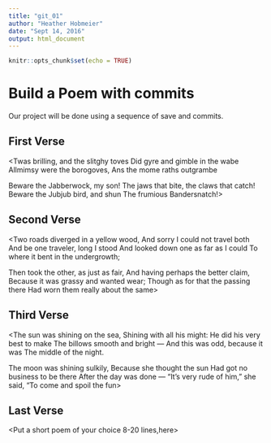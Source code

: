 ```yaml
---
title: "git_01"
author: "Heather Hobmeier"
date: "Sept 14, 2016"
output: html_document
---
```


```r
knitr::opts_chunk$set(echo = TRUE)
```
# Build a Poem with commits
Our project will be done using a sequence of save and commits.

## First Verse 
<Twas brilling, and the slitghy toves
Did gyre and gimble in the wabe
Allmimsy were the borogoves,
Ans the mome raths outgrambe
  
Beware the Jabberwock, my son!
The jaws that bite, the claws that catch!
Beware the Jubjub bird, and shun
The frumious Bandersnatch!>

## Second Verse
<Two roads diverged in a yellow wood,
And sorry I could not travel both
And be one traveler, long I stood
And looked down one as far as I could
To where it bent in the undergrowth;

Then took the other, as just as fair,
And having perhaps the better claim,
Because it was grassy and wanted wear;
Though as for that the passing there
Had worn them really about the same>

## Third Verse
<The sun was shining on the sea, 
      Shining with all his might: 
He did his very best to make 
      The billows smooth and bright — 
And this was odd, because it was 
      The middle of the night. 

The moon was shining sulkily, 
      Because she thought the sun 
Had got no business to be there 
      After the day was done — 
"It's very rude of him," she said, 
      "To come and spoil the fun>

## Last Verse
<Put a short poem of your choice 8-20 lines,here>
